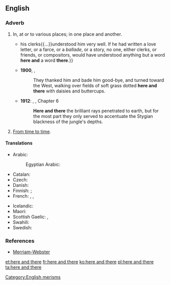 ==English==

===Adverb===
{{head|en|adverb|head=[[here]] and [[there]]}}

# {{context|idiomatic|lang=en}} In, at or to various places; in one place and another.
#*{{quote-book|year=1893|author={{w|Walter Besant}}|title=[http://gutenberg.org/ebooks/34738 The Ivory Gate]|chapter=Prologue
|passage=Thus, when he drew up instructions in lawyer language{{...}}his clerks{{...}}understood him very well. If he had written a love letter, or a farce, or a ''ballade'', or a story, no one, either clerks, or friends, or compositors, would have understood anything but a word '''here and''' a word '''there'''.}}
#* '''1900''', {{w|L. Frank Baum}}, {{w|The Wonderful Wizard of Oz}}
#*: They thanked him and bade him good-bye, and turned toward the West, walking over fields of soft grass dotted '''here and there''' with daisies and buttercups.
#* '''1912''': {{w|Edgar Rice Burroughs}}, {{w|Tarzan of the Apes}}, Chapter 6
#*: '''Here and there''' the brilliant rays penetrated to earth, but for the most part they only served to accentuate the Stygian blackness of the jungle's depths.
# {{context|idiomatic|lang=en}} [[from time to time|From time to time]].

====Translations====
{{trans-top|in one place and another}}
* Arabic: {{t|ar|هنا وهناك|tr=huna wa hunak|sc=Arab}}
*: Egyptian Arabic: {{t|arz|هنا وهناك|tr=hena we hnak|sc=Arab}}
* Catalan: {{t|ca|ençà i enllà}}
* Czech: {{t|cs|sem tam}}
* Danish: {{t|da|her og der}}
* Finnish: {{t|fi|siellä täällä}} {{qualifier|in, at}}; {{t|fi|sinne tänne}} {{qualifier|to}}
* French: {{t+|fr|par-ci, par-là}}, {{t+|fr|çà et là}}, {{t+|fr|ici et là}}
{{trans-mid}}
* Icelandic: {{t+|is|hér og þar}}
* Maori: {{t|mi|kōtiwhatiwha}}
* Scottish Gaelic: {{t|gd|an siud 's an seo}},  {{t|gd|thall 's a-bhos}}
* Swahili: {{t|sw|huko na huko}}
* Swedish: {{t+|sv|här och där}}
{{trans-bottom}}

{{trans-see|from time to time}}

===References===
* [http://www.m-w.com/dictionary/here%20and%20there Merriam-Webster]

[[Category:English merisms]]

[[et:here and there]]
[[fr:here and there]]
[[ko:here and there]]
[[pl:here and there]]
[[ta:here and there]]